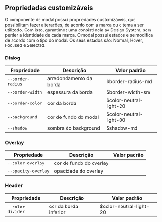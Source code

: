## Propriedades customizáveis

O componente de modal possui propriedades customizáveis, que possibilitam fazer alterações, de acordo com a marca ou o tema a ser utilizado. Com isso, garantimos uma consistência ao Design System, sem perder a identidade de cada marca.
O modal possui estados e se modifica de acordo com o tipo do modal. Os seus estados são: Normal, Hover, Focused e Selected.

### Dialog

| Propriedade       | Descrição               | Valor padrão            |
| ----------------- | ----------------------- | ----------------------- |
| `--border-radius` | arredondamento da borda | $border-radius-md       |
| `--border-width`  | espessura da borda      | $border-width-sm        |
| `--border-color`  | cor da borda            | $color-neutral-light-20 |
| `--background`    | cor de fundo do modal   | $color-neutral-light-00 |
| `--shadow`        | sombra do background    | $shadow-md              |

### Overlay

| Propriedade         | Descrição               | Valor padrão |
| ------------------- | ----------------------- | ------------ |
| `--color-overlay`   | cor de fundo do overlay |              |
| `--opacity-overlay` | opacidade do overlay    |              |

### Header

| Propriedade       | Descrição             | Valor padrão            |
| ----------------- | --------------------- | ----------------------- |
| `--color-divider` | cor da borda inferior | $color-neutral-light-20 |
